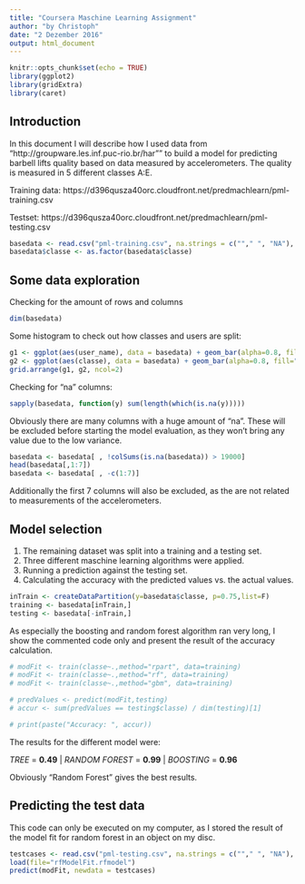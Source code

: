 ```yaml
---
title: "Coursera Maschine Learning Assignment"
author: "by Christoph"
date: "2 Dezember 2016"
output: html_document
---
```


```r
knitr::opts_chunk$set(echo = TRUE)
library(ggplot2)
library(gridExtra)
library(caret)
```

## Introduction

In this document I will describe how I used data from  "http://groupware.les.inf.puc-rio.br/har"" to build a model for predicting barbell lifts quality based on data measured by accelerometers. The quality is measured in 5 different classes A:E.

Training data: https://d396qusza40orc.cloudfront.net/predmachlearn/pml-training.csv

Testset: https://d396qusza40orc.cloudfront.net/predmachlearn/pml-testing.csv


```r
basedata <- read.csv("pml-training.csv", na.strings = c(""," ", "NA"), stringsAsFactors=F)
basedata$classe <- as.factor(basedata$classe)
```

## Some data exploration


Checking for the amount of rows and columns
```r
dim(basedata)
```

Some histogram to check out how classes and users are split:
```r
g1 <- ggplot(aes(user_name), data = basedata) + geom_bar(alpha=0.8, fill="lightblue")
g2 <- ggplot(aes(classe), data = basedata) + geom_bar(alpha=0.8, fill="lightblue")
grid.arrange(g1, g2, ncol=2)
```

Checking for "na" columns:
```r
sapply(basedata, function(y) sum(length(which(is.na(y)))))
```

Obviously there are many columns with a huge amount of "na". These will be excluded before starting the model evaluation, as they won't bring any value due to the low variance. 


```r
basedata <- basedata[ , !colSums(is.na(basedata)) > 19000]
head(basedata[,1:7])
basedata <- basedata[ , -c(1:7)]
```

Additionally the first 7 columns will also be excluded, as the are not related to measurements of the accelerometers.  

## Model selection

1. The remaining dataset was split into a training and a testing set.  
2. Three different maschine learning algorithms were applied.
3. Running a prediction against the testing set.
4. Calculating the accuracy with the predicted values vs. the actual values.  

```r
inTrain <- createDataPartition(y=basedata$classe, p=0.75,list=F)
training <- basedata[inTrain,]
testing <- basedata[-inTrain,]
```

As especially the boosting  and  random forest algorithm ran very long, I show the commented code only and present the result of the accuracy calculation.

```r
# modFit <- train(classe~.,method="rpart", data=training)
# modFit <- train(classe~.,method="rf", data=training)
# modFit <- train(classe~.,method="gbm", data=training)

# predValues <- predict(modFit,testing)
# accur <- sum(predValues == testing$classe) / dim(testing)[1]

# print(paste("Accuracy: ", accur))
```

The results for the different model were:

*TREE* = **0.49** | *RANDOM FOREST* = **0.99** | *BOOSTING* = **0.96**

Obviously "Random Forest" gives the best results.


## Predicting the test data

This code can only be executed on my computer, as I stored the result of the model fit for random forest in an object on my disc.
```r
testcases <- read.csv("pml-testing.csv", na.strings = c(""," ", "NA"), stringsAsFactors=F)
load(file="rfModelFit.rfmodel")
predict(modFit, newdata = testcases)

```

